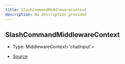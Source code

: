 ```yaml
---
title: SlashCommandMiddlewareContext
description: No description provided
---
```


## SlashCommandMiddlewareContext

- Type: MiddlewareContext\<'chatInput'>

- [Source](https://github.com/underctrl-io/commandkit/blob/98b939d6fdf8beaae597b4dc0351a139da52ee8d/packages/commandkit/src/app/commands/Context.ts#L71)
